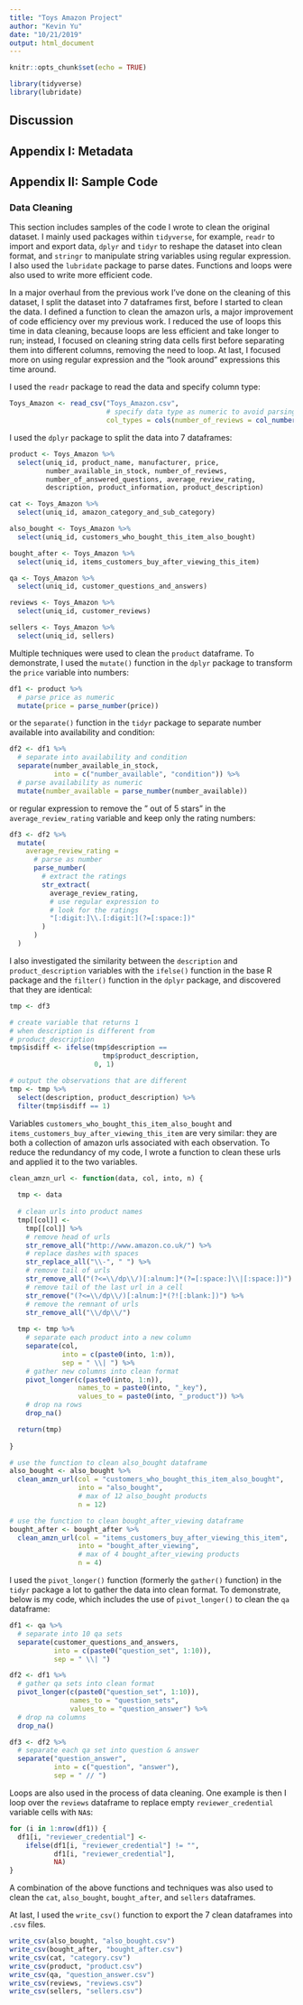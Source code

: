 ```yaml
---
title: "Toys Amazon Project"
author: "Kevin Yu"
date: "10/21/2019"
output: html_document
---
```


```r
knitr::opts_chunk$set(echo = TRUE)
```

```r

library(tidyverse)
library(lubridate)

```

## Discussion

## 

## Appendix I: Metadata

## Appendix II: Sample Code

### Data Cleaning

This section includes samples of the code I wrote to clean the original dataset. I mainly used packages within `tidyverse`, for example, `readr` to import and export data, `dplyr` and `tidyr` to reshape the dataset into clean format, and `stringr` to manipulate string variables using regular expression. I also used the `lubridate` package to parse dates. Functions and loops were also used to write more efficient code.

In a major overhaul from the previous work I've done on the cleaning of this dataset, I split the dataset into 7 dataframes first, before I started to clean the data. I defined a function to clean the amazon urls, a major improvement of code efficiency over my previous work. I reduced the use of loops this time in data cleaning, because loops are less efficient and take longer to run; instead, I focused on cleaning string data cells first before separating them into different columns, removing the need to loop. At last, I focused more on using regular expression and the "look around" expressions this time around.

I used the `readr` package to read the data and specify column type:

```r

Toys_Amazon <- read_csv("Toys_Amazon.csv", 
                        # specify data type as numeric to avoid parsing error
                        col_types = cols(number_of_reviews = col_number()))

```

I used the `dplyr` package to split the data into 7 dataframes:

```r

product <- Toys_Amazon %>%
  select(uniq_id, product_name, manufacturer, price,
         number_available_in_stock, number_of_reviews,
         number_of_answered_questions, average_review_rating,
         description, product_information, product_description)

cat <- Toys_Amazon %>%
  select(uniq_id, amazon_category_and_sub_category)

also_bought <- Toys_Amazon %>%
  select(uniq_id, customers_who_bought_this_item_also_bought)

bought_after <- Toys_Amazon %>%
  select(uniq_id, items_customers_buy_after_viewing_this_item)

qa <- Toys_Amazon %>%
  select(uniq_id, customer_questions_and_answers)

reviews <- Toys_Amazon %>%
  select(uniq_id, customer_reviews)

sellers <- Toys_Amazon %>%
  select(uniq_id, sellers)

```

Multiple techniques were used to clean the `product` dataframe. To demonstrate, I used the `mutate()` function in the `dplyr` package to transform the `price` variable into numbers:

```r

df1 <- product %>%
  # parse price as numeric
  mutate(price = parse_number(price))

```

or the `separate()` function in the `tidyr` package to separate number available into availability and condition:

```r

df2 <- df1 %>%
  # separate into availability and condition
  separate(number_available_in_stock, 
           into = c("number_available", "condition")) %>%
  # parse availability as numeric
  mutate(number_available = parse_number(number_available))

```

or regular expression to remove the " out of 5 stars" in the `average_review_rating` variable and keep only the rating numbers:

```r

df3 <- df2 %>%
  mutate(
    average_review_rating = 
      # parse as number
      parse_number(
        # extract the ratings
        str_extract(
          average_review_rating, 
          # use regular expression to 
          # look for the ratings
          "[:digit:]\\.[:digit:](?=[:space:])"
        )
      )
  )

```

I also investigated the similarity between the `description` and `product_description` variables with the `ifelse()` function in the base R package and the `filter()` function in the `dplyr` package, and discovered that they are identical:

```r

tmp <- df3

# create variable that returns 1 
# when description is different from 
# product_description
tmp$isdiff <- ifelse(tmp$description == 
                       tmp$product_description,
                     0, 1)

# output the observations that are different
tmp <- tmp %>%
  select(description, product_description) %>%
  filter(tmp$isdiff == 1)

```

Variables `customers_who_bought_this_item_also_bought` and `items_customers_buy_after_viewing_this_item` are very similar: they are both a collection of amazon urls associated with each observation. To reduce the redundancy of my code, I wrote a function to clean these urls and applied it to the two variables.

```r

clean_amzn_url <- function(data, col, into, n) {
  
  tmp <- data
  
  # clean urls into product names
  tmp[[col]] <-
    tmp[[col]] %>%
    # remove head of urls
    str_remove_all("http://www.amazon.co.uk/") %>%
    # replace dashes with spaces
    str_replace_all("\\-", " ") %>%
    # remove tail of urls
    str_remove_all("(?<=\\/dp\\/)[:alnum:]*(?=[:space:]\\|[:space:])") %>%
    # remove tail of the last url in a cell
    str_remove("(?<=\\/dp\\/)[:alnum:]*(?![:blank:])") %>%
    # remove the remnant of urls
    str_remove_all("\\/dp\\/")
  
  tmp <- tmp %>%
    # separate each product into a new column
    separate(col,
             into = c(paste0(into, 1:n)),
             sep = " \\| ") %>%
    # gather new columns into clean format
    pivot_longer(c(paste0(into, 1:n)), 
                 names_to = paste0(into, "_key"), 
                 values_to = paste0(into, "_product")) %>%
    # drop na rows
    drop_na()

  return(tmp)
  
}

# use the function to clean also_bought dataframe
also_bought <- also_bought %>%
  clean_amzn_url(col = "customers_who_bought_this_item_also_bought",
                 into = "also_bought",
                 # max of 12 also_bought products
                 n = 12)

# use the function to clean bought_after_viewing dataframe
bought_after <- bought_after %>%
  clean_amzn_url(col = "items_customers_buy_after_viewing_this_item",
                 into = "bought_after_viewing",
                 # max of 4 bought_after_viewing products
                 n = 4)

```

I used the `pivot_longer()` function (formerly the `gather()` function) in the `tidyr` package a lot to gather the data into clean format. To demonstrate, below is my code, which includes the use of `pivot_longer()` to clean the `qa` dataframe:

```r

df1 <- qa %>%
  # separate into 10 qa sets
  separate(customer_questions_and_answers,
           into = c(paste0("question_set", 1:10)),
           sep = " \\| ")

df2 <- df1 %>%
  # gather qa sets into clean format
  pivot_longer(c(paste0("question_set", 1:10)),
               names_to = "question_sets",
               values_to = "question_answer") %>%
  # drop na columns
  drop_na()

df3 <- df2 %>%
  # separate each qa set into question & answer
  separate("question_answer",
           into = c("question", "answer"),
           sep = " // ")

```

Loops are also used in the process of data cleaning. One example is then I loop over the `reviews` dataframe to replace empty `reviewer_credential` variable cells with `NA`s:

```r

for (i in 1:nrow(df1)) {
  df1[i, "reviewer_credential"] <-
    ifelse(df1[i, "reviewer_credential"] != "",
           df1[i, "reviewer_credential"],
           NA)
}

```

A combination of the above functions and techniques was also used to clean the `cat`, `also_bought`, `bought_after`, and `sellers` dataframes.

At last, I used the `write_csv()` function to export the 7 clean dataframes into `.csv` files.

```r

write_csv(also_bought, "also_bought.csv")
write_csv(bought_after, "bought_after.csv")
write_csv(cat, "category.csv")
write_csv(product, "product.csv")
write_csv(qa, "question_answer.csv")
write_csv(reviews, "reviews.csv")
write_csv(sellers, "sellers.csv")

```








